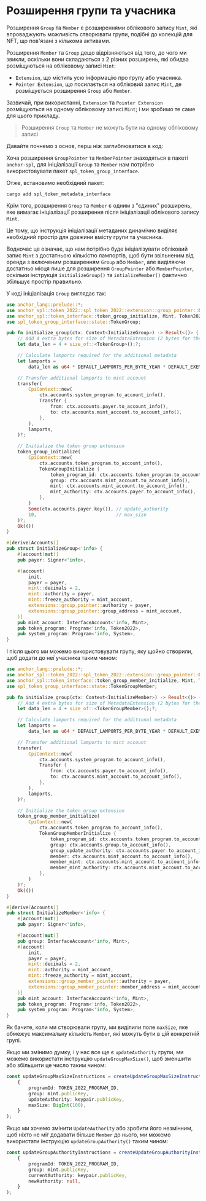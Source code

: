 
# Розширення групи та учасника

Розширення `Group` та `Member` є розширеннями облікового запису `Mint`, які впроваджують можливість створювати групи, подібні до колекцій для NFT, що пов'язані з кількома активами.

<ArticleSection name="Initializing the Mint Account" id="initializing-the-mint-account" level="h2" />

Розширення `Member` та `Group` дещо відрізняються від того, до чого ми звикли, оскільки вони складаються з 2 різних розширень, які обидва розміщуються на обліковому записі `Mint`:
- `Extension`, що містить усю інформацію про групу або учасника.
- `Pointer Extension`, що посилається на обліковий запис `Mint`, де розміщується розширення `Group` або `Member`.

Зазвичай, при використанні, `Extension` та `Pointer Extension` розміщуються на одному обліковому записі `Mint`; і ми зробимо те саме для цього прикладу.

> Розширення `Group` та `Member` не можуть бути на одному обліковому записі

Давайте почнемо з основ, перш ніж заглиблюватися в код:

Хоча розширення `GroupPointer` та `MemberPointer` знаходяться в пакеті `anchor-spl`, для ініціалізації `Group` та `Member` нам потрібно використовувати пакет `spl_token_group_interface`.

Отже, встановимо необхідний пакет:

```
cargo add spl_token_metadata_interface
```

Крім того, розширення `Group` та `Member` є одним з "єдиних" розширень, яке вимагає ініціалізації розширення після ініціалізації облікового запису `Mint`.

Це тому, що інструкція ініціалізації метаданих динамічно виділяє необхідний простір для довжини вмісту групи та учасника.

Водночас це означає, що нам потрібно буде ініціалізувати обліковий запис `Mint` з достатньою кількістю лампортів, щоб бути звільненим від оренди з включеним розширенням `Group` або `Member`, але виділяючи достатньо місця лише для розширення `GroupPointer` або `MemberPointer`, оскільки інструкція `initializeGroup()` та `intializeMember()` фактично збільшує простір правильно.

У коді ініціалізація `Group` виглядає так:

```rust
use anchor_lang::prelude::*;
use anchor_spl::token_2022::spl_token_2022::extension::group_pointer::GroupPointer;
use anchor_spl::token_interface::token_group_initialize, Mint, Token2022, TokenGroupInitialize;
use spl_token_group_interface::state::TokenGroup;

pub fn initialize_group(ctx: Context<InitializeGroup>) -> Result<()> {
    // Add 4 extra bytes for size of MetadataExtension (2 bytes for the discriminator, 2 bytes for length)
    let data_len = 4 + size_of::<TokenGroup>();?;

    // Calculate lamports required for the additional metadata
    let lamports =
        data_len as u64 * DEFAULT_LAMPORTS_PER_BYTE_YEAR * DEFAULT_EXEMPTION_THRESHOLD as u64;

    // Transfer additional lamports to mint account
    transfer(
        CpiContext::new(
            ctx.accounts.system_program.to_account_info(),
            Transfer {
                from: ctx.accounts.payer.to_account_info(),
                to: ctx.accounts.mint_account.to_account_info(),
            },
        ),
        lamports,
    )?;

    // Initialize the token group extension
    token_group_initialize(
        CpiContext::new(
            ctx.accounts.token_program.to_account_info(),
            TokenGroupInitialize {
                token_program_id: ctx.accounts.token_program.to_account_info(),
                group: ctx.accounts.mint_account.to_account_info(),
                mint: ctx.accounts.mint_account.to_account_info(),
                mint_authority: ctx.accounts.payer.to_account_info(),
            },
        )
        Some(ctx.accounts.payer.key()), // update_authority
        10,                             // max_size
    )?;
    Ok(())
}

#[derive(Accounts)]
pub struct InitializeGroup<'info> {
    #[account(mut)]
    pub payer: Signer<'info>,

    #[account(
        init,
        payer = payer,
        mint::decimals = 2,
        mint::authority = payer,
        mint::freeze_authority = mint_account,
        extensions::group_pointer::authority = payer,
        extensions::group_pointer::group_address = mint_account,
    )]
    pub mint_account: InterfaceAccount<'info, Mint>,
    pub token_program: Program<'info, Token2022>,
    pub system_program: Program<'info, System>,
}
```

І після цього ми можемо використовувати групу, яку щойно створили, щоб додати до неї учасника таким чином:

```rust
use anchor_lang::prelude::*;
use anchor_spl::token_2022::spl_token_2022::extension::group_pointer::GroupPointer;
use anchor_spl::token_interface::token_group_member_initialize, Mint, Token2022, TokenGroupMemberInitialize;
use spl_token_group_interface::state::TokenGroupMember;

pub fn initialize_group(ctx: Context<InitializeMember>) -> Result<()> {
    // Add 4 extra bytes for size of MetadataExtension (2 bytes for the discriminator, 2 bytes for length)
    let data_len = 4 + size_of::<TokenGroupMember>();?;

    // Calculate lamports required for the additional metadata
    let lamports =
        data_len as u64 * DEFAULT_LAMPORTS_PER_BYTE_YEAR * DEFAULT_EXEMPTION_THRESHOLD as u64;

    // Transfer additional lamports to mint account
    transfer(
        CpiContext::new(
            ctx.accounts.system_program.to_account_info(),
            Transfer {
                from: ctx.accounts.payer.to_account_info(),
                to: ctx.accounts.mint_account.to_account_info(),
            },
        ),
        lamports,
    )?;

    // Initialize the token group extension
    token_group_member_initialize(
        CpiContext::new(
            ctx.accounts.token_program.to_account_info(),
            TokenGroupMemberInitialize {
                token_program_id: ctx.accounts.token_program.to_account_info(),
                group: ctx.accounts.group.to_account_info(),
                group_update_authority: ctx.accounts.payer.to_account_info(),
                member: ctx.accounts.mint_account.to_account_info(),
                member_mint: ctx.accounts.mint_account.to_account_info(),
                member_mint_authority: ctx.accounts.mint_account.to_account_info(),
            },
        )
    )?;
    Ok(())
}

#[derive(Accounts)]
pub struct InitializeMember<'info> {
    #[account(mut)]
    pub payer: Signer<'info>,

    #[account(mut)]
    pub group: InterfaceAccount<'info, Mint>,
    #[account(
        init,
        payer = payer,
        mint::decimals = 2,
        mint::authority = mint_account,
        mint::freeze_authority = mint_account,
        extensions::group_member_pointer::authority = payer,
        extensions::group_member_pointer::member_address = mint_account,
    )]
    pub mint_account: InterfaceAccount<'info, Mint>,
    pub token_program: Program<'info, Token2022>,
    pub system_program: Program<'info, System>,
}
```

<ArticleSection name="Оновлення maxSize для груп" id="updating-the-max-size-for-groups" level="h2" />

Як бачите, коли ми створювали групу, ми виділили поле `maxSize`, яке обмежує максимальну кількість `Member`, які можуть бути в цій конкретній групі.

Якщо ми змінимо думку, і у нас все ще є `updateAuthority` групи, ми можемо використати інструкцію `updateGroupMaxSize()`, щоб зменшити або збільшити це число таким чином:

```ts
const updateGroupMaxSizeInstructions = createUpdateGroupMaxSizeInstruction(
    {
        programId: TOKEN_2022_PROGRAM_ID,
        group: mint.publicKey,
        updateAuthority: keypair.publicKey,
        maxSize: BigInt(100),
    }
);
```

<ArticleSection name="Оновлення updateAuthority для груп" id="updating-the-update-authority-for-groups" level="h2" />

Якщо ми хочемо змінити `UpdateAuthority` або зробити його незмінним, щоб ніхто не міг додавати більше `Member` до нього, ми можемо використати інструкцію `updateGroupAuthority()` таким чином:

```ts
const updateGroupAuthorityInstructions = createUpdateGroupAuthorityInstruction(
    {
        programId: TOKEN_2022_PROGRAM_ID,
        group: mint.publicKey,
        currentAuthority: keypair.publicKey,
        newAuthority: null,
    }
);
```